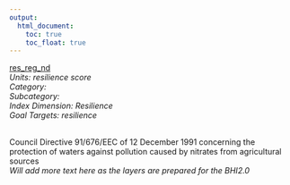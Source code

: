 ```yaml
---
output:
  html_document:
    toc: true
    toc_float: true
---
```


[res_reg_nd](https://github.com/OHI-Science/bhi/blob/master/baltic/layers/res_reg_nd_bhi2015.csv)\
*Units: resilience score*\
*Category:*\
*Subcategory:*\
*Index Dimension: Resilience*\
*Goal Targets: resilience*\
<br>

Council Directive 91/676/EEC of 12 December 1991 concerning the protection of waters against pollution caused by nitrates from agricultural sources\
*Will add more text here as the layers are prepared for the BHI2.0*



<br>

